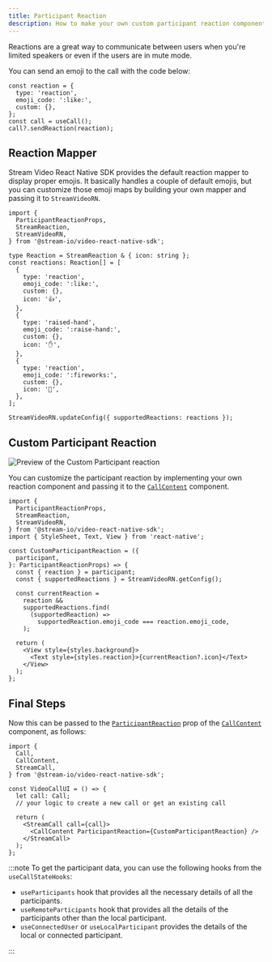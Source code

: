 ```yaml
---
title: Participant Reaction
description: How to make your own custom participant reaction component
---
```


Reactions are a great way to communicate between users when you're limited speakers or even if the users are in mute mode.

You can send an emoji to the call with the code below:

```tsx
const reaction = {
  type: 'reaction',
  emoji_code: ':like:',
  custom: {},
};
const call = useCall();
call?.sendReaction(reaction);
```

## Reaction Mapper

Stream Video React Native SDK provides the default reaction mapper to display proper emojis. It basically handles a couple of default emojis, but you can customize those emoji maps by building your own mapper and passing it to `StreamVideoRN`.

```tsx
import {
  ParticipantReactionProps,
  StreamReaction,
  StreamVideoRN,
} from '@stream-io/video-react-native-sdk';

type Reaction = StreamReaction & { icon: string };
const reactions: Reaction[] = [
  {
    type: 'reaction',
    emoji_code: ':like:',
    custom: {},
    icon: '👍',
  },
  {
    type: 'raised-hand',
    emoji_code: ':raise-hand:',
    custom: {},
    icon: '✋',
  },
  {
    type: 'reaction',
    emoji_code: ':fireworks:',
    custom: {},
    icon: '🎉',
  },
];

StreamVideoRN.updateConfig({ supportedReactions: reactions });
```

## Custom Participant Reaction

![Preview of the Custom Participant reaction](../assets/05-ui-cookbook/09-participant-reaction/participant-reaction-custom.png)

You can customize the participant reaction by implementing your own reaction component and passing it to the [`CallContent`](../../ui-components/call/call-content) component.

```tsx
import {
  ParticipantReactionProps,
  StreamReaction,
  StreamVideoRN,
} from '@stream-io/video-react-native-sdk';
import { StyleSheet, Text, View } from 'react-native';

const CustomParticipantReaction = ({
  participant,
}: ParticipantReactionProps) => {
  const { reaction } = participant;
  const { supportedReactions } = StreamVideoRN.getConfig();

  const currentReaction =
    reaction &&
    supportedReactions.find(
      (supportedReaction) =>
        supportedReaction.emoji_code === reaction.emoji_code,
    );

  return (
    <View style={styles.background}>
      <Text style={styles.reaction}>{currentReaction?.icon}</Text>
    </View>
  );
};
```

## Final Steps

Now this can be passed to the [`ParticipantReaction`](../../ui-components/call/call-content/#participantreaction) prop of the [`CallContent`](../../ui-components/call/call-content) component, as follows:

```tsx {13}
import {
  Call,
  CallContent,
  StreamCall,
} from '@stream-io/video-react-native-sdk';

const VideoCallUI = () => {
  let call: Call;
  // your logic to create a new call or get an existing call

  return (
    <StreamCall call={call}>
      <CallContent ParticipantReaction={CustomParticipantReaction} />
    </StreamCall>
  );
};
```

:::note
To get the participant data, you can use the following hooks from the `useCallStateHooks`:

- `useParticipants` hook that provides all the necessary details of all the participants.
- `useRemoteParticipants` hook that provides all the details of the participants other than the local participant.
- `useConnectedUser` or `useLocalParticipant` provides the details of the local or connected participant.

:::
